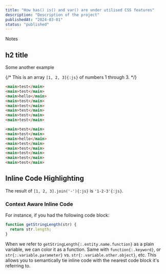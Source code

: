 ```yaml
---
title: "How has() is() and var() are under utilised CSS features"
description: "Description of the project"
publishedAt: "2024-03-01"
status: "published"
---
```


<Aside styled>
  Notes
</Aside>

## h2 title

Some another example

{/* This is an array `[1, 2, 3]{:js}` of numbers 1 through 3. */}
```html showLineNumbers{10} {1-4} /hello/ title="pages/blog/[slug].tsx" caption="caption"
<main>test</main>
<main>test</main>
<main>hello</main>
<main>test</main>
<main>test</main>
<main>test</main>
<main>test</main>
<main>test</main>
```

```html
<main>test</main>
<main>test</main>
<main>hello</main>
<main>test</main>
<main>test</main>
<main>test</main>
<main>test</main>
<main>test</main>
```

## Inline Code Highlighting

The result of `[1, 2, 3].join('-'){:js}` is `'1-2-3'{:js}`.

### Context Aware Inline Code

For instance, if you had the following code block:

```js
function getStringLength(str) {
  return str.length;
}
```

When we refer to `getStringLength{:.entity.name.function}` as a plain variable,
we can color it as a function. Same with `function{:.keyword}`, or
`str{:.variable.parameter}` vs. `str{:.variable.other.object}`, etc. This allows
you to semantically tie inline code with the nearest code block it's referring
to.